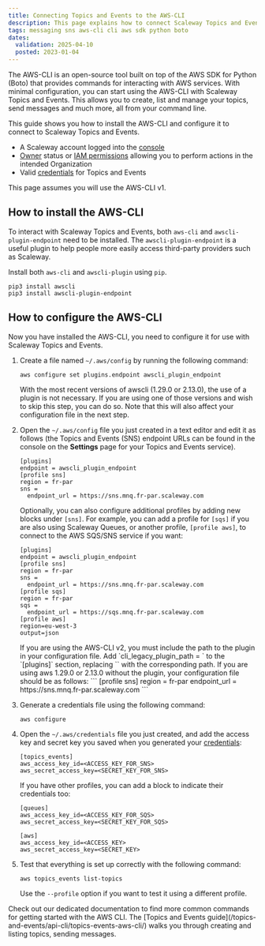 ```yaml
---
title: Connecting Topics and Events to the AWS-CLI
description: This page explains how to connect Scaleway Topics and Events to the AWS-CLI
tags: messaging sns aws-cli cli aws sdk python boto
dates:
  validation: 2025-04-10
  posted: 2023-01-04
---
```



The AWS-CLI is an open-source tool built on top of the AWS SDK for Python (Boto) that provides commands for interacting with AWS services. With minimal configuration, you can start using the AWS-CLI with Scaleway Topics and Events. This allows you to create, list and manage your topics, send messages and much more, all from your command line.

This guide shows you how to install the AWS-CLI and configure it to connect to Scaleway Topics and Events.

<Requirements />

- A Scaleway account logged into the [console](https://console.scaleway.com)
- [Owner](/iam/concepts/#owner) status or [IAM permissions](/iam/concepts/#permission) allowing you to perform actions in the intended Organization
- Valid [credentials](/topics-and-events/how-to/create-credentials/) for Topics and Events

<Message type="note">
  This page assumes you will use the AWS-CLI v1. 
</Message>

## How to install the AWS-CLI

To interact with Scaleway Topics and Events, both `aws-cli` and `awscli-plugin-endpoint` need to be installed. The `awscli-plugin-endpoint` is a useful plugin to help people more easily access third-party providers such as Scaleway.

Install both `aws-cli` and `awscli-plugin` using `pip`.

```
pip3 install awscli
pip3 install awscli-plugin-endpoint
```

## How to configure the AWS-CLI

Now you have installed the AWS-CLI, you need to configure it for use with Scaleway Topics and Events.

1. Create a file named `~/.aws/config` by running the following command:
    ```
    aws configure set plugins.endpoint awscli_plugin_endpoint
    ```

    <Message type="tip">
    With the most recent versions of awscli (1.29.0 or 2.13.0), the use of a plugin is not necessary. If you are using one of those versions and wish to skip this step, you can do so. Note that this will also affect your configuration file in the next step.
    </Message>

2. Open the `~/.aws/config` file you just created in a text editor and edit it as follows (the Topics and Events (SNS) endpoint URLs can be found in the console on the **Settings** page for your Topics and Events service).
    ```
    [plugins]
    endpoint = awscli_plugin_endpoint
    [profile sns]
    region = fr-par
    sns =
      endpoint_url = https://sns.mnq.fr-par.scaleway.com
    ```

    Optionally, you can also configure additional profiles by adding new blocks under `[sns]`. For example, you can add a profile for `[sqs]` if you are also using Scaleway Queues, or another profile, `[profile aws]`, to connect to the AWS SQS/SNS service if you want:

    ```
    [plugins]
    endpoint = awscli_plugin_endpoint
    [profile sns]
    region = fr-par
    sns =
      endpoint_url = https://sns.mnq.fr-par.scaleway.com
    [profile sqs]
    region = fr-par
    sqs =
      endpoint_url = https://sqs.mnq.fr-par.scaleway.com
    [profile aws]
    region=eu-west-3
    output=json
    ```

    <Message type="important">
      If you are using the AWS-CLI v2, you must include the path to the plugin in your configuration file. Add `cli_legacy_plugin_path = <path-to-plugin>` to the `[plugins]` section, replacing `<path-to-plugin>` with the corresponding path.
    </Message>

    <Message type="tip">
    If you are using aws 1.29.0 or 2.13.0 without the plugin, your configuration file should be as follows:
    ```
    [profile sns]
    region = fr-par
    endpoint_url = https://sns.mnq.fr-par.scaleway.com
    ```
    </Message>


3. Generate a credentials file using the following command:
    ```
    aws configure
    ```
4. Open the `~/.aws/credentials` file you just created, and add the access key and secret key you saved when you generated your [credentials](/topics-and-events/how-to/create-credentials/):
    ```
    [topics_events]
    aws_access_key_id=<ACCESS_KEY_FOR_SNS>
    aws_secret_access_key=<SECRET_KEY_FOR_SNS>
    ```

    If you have other profiles, you can add a block to indicate their credentials too:
    ```
    [queues]
    aws_access_key_id=<ACCESS_KEY_FOR_SQS>
    aws_secret_access_key=<SECRET_KEY_FOR_SQS>

    [aws]
    aws_access_key_id=<ACCESS_KEY>
    aws_secret_access_key=<SECRET_KEY>
    ```

5. Test that everything is set up correctly with the following command:
    ```
    aws topics_events list-topics
    ```

    Use the `--profile` option if you want to test it using a different profile.

<Message type="tip">
  Check out our dedicated documentation to find more common commands for getting started with the AWS CLI. The [Topics and Events guide](/topics-and-events/api-cli/topics-events-aws-cli/) walks you through creating and listing topics, sending messages.
</Message>
